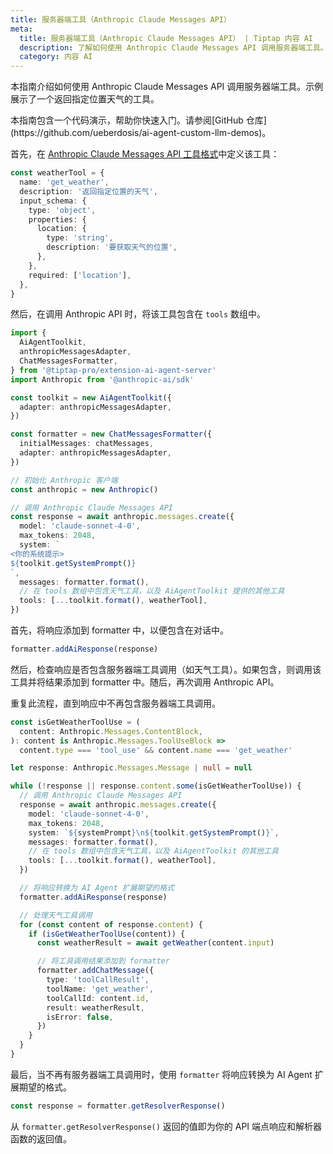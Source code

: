 ```yaml
---
title: 服务器端工具（Anthropic Claude Messages API）
meta:
  title: 服务器端工具（Anthropic Claude Messages API） | Tiptap 内容 AI
  description: 了解如何使用 Anthropic Claude Messages API 调用服务器端工具。
  category: 内容 AI
---
```



本指南介绍如何使用 Anthropic Claude Messages API 调用服务器端工具。示例展示了一个返回指定位置天气的工具。

<Callout title="代码演示可用" variant="info">
  本指南包含一个代码演示，帮助你快速入门。请参阅[GitHub
  仓库](https://github.com/ueberdosis/ai-agent-custom-llm-demos)。
</Callout>

首先，在 [Anthropic Claude Messages API 工具格式](https://docs.anthropic.com/en/docs/tool-use)中定义该工具：

```ts
const weatherTool = {
  name: 'get_weather',
  description: '返回指定位置的天气',
  input_schema: {
    type: 'object',
    properties: {
      location: {
        type: 'string',
        description: '要获取天气的位置',
      },
    },
    required: ['location'],
  },
}
```

然后，在调用 Anthropic API 时，将该工具包含在 `tools` 数组中。

```ts
import {
  AiAgentToolkit,
  anthropicMessagesAdapter,
  ChatMessagesFormatter,
} from '@tiptap-pro/extension-ai-agent-server'
import Anthropic from '@anthropic-ai/sdk'

const toolkit = new AiAgentToolkit({
  adapter: anthropicMessagesAdapter,
})

const formatter = new ChatMessagesFormatter({
  initialMessages: chatMessages,
  adapter: anthropicMessagesAdapter,
})

// 初始化 Anthropic 客户端
const anthropic = new Anthropic()

// 调用 Anthropic Claude Messages API
const response = await anthropic.messages.create({
  model: 'claude-sonnet-4-0',
  max_tokens: 2048,
  system: `
<你的系统提示>
${toolkit.getSystemPrompt()}
`,
  messages: formatter.format(),
  // 在 tools 数组中包含天气工具，以及 AiAgentToolkit 提供的其他工具
  tools: [...toolkit.format(), weatherTool],
})
```

首先，将响应添加到 formatter 中，以便包含在对话中。

```ts
formatter.addAiResponse(response)
```

然后，检查响应是否包含服务器端工具调用（如天气工具）。如果包含，则调用该工具并将结果添加到 formatter 中。随后，再次调用 Anthropic API。

重复此流程，直到响应中不再包含服务器端工具调用。

```ts
const isGetWeatherToolUse = (
  content: Anthropic.Messages.ContentBlock,
): content is Anthropic.Messages.ToolUseBlock =>
  content.type === 'tool_use' && content.name === 'get_weather'

let response: Anthropic.Messages.Message | null = null

while (!response || response.content.some(isGetWeatherToolUse)) {
  // 调用 Anthropic Claude Messages API
  response = await anthropic.messages.create({
    model: 'claude-sonnet-4-0',
    max_tokens: 2048,
    system: `${systemPrompt}\n${toolkit.getSystemPrompt()}`,
    messages: formatter.format(),
    // 在 tools 数组中包含天气工具，以及 AiAgentToolkit 的其他工具
    tools: [...toolkit.format(), weatherTool],
  })

  // 将响应转换为 AI Agent 扩展期望的格式
  formatter.addAiResponse(response)

  // 处理天气工具调用
  for (const content of response.content) {
    if (isGetWeatherToolUse(content)) {
      const weatherResult = await getWeather(content.input)

      // 将工具调用结果添加到 formatter
      formatter.addChatMessage({
        type: 'toolCallResult',
        toolName: 'get_weather',
        toolCallId: content.id,
        result: weatherResult,
        isError: false,
      })
    }
  }
}
```

最后，当不再有服务器端工具调用时，使用 `formatter` 将响应转换为 AI Agent 扩展期望的格式。

```ts
const response = formatter.getResolverResponse()
```

从 `formatter.getResolverResponse()` 返回的值即为你的 API 端点响应和解析器函数的返回值。